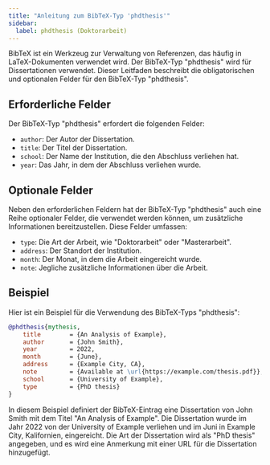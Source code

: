 ```yaml
---
title: "Anleitung zum BibTeX-Typ 'phdthesis'"
sidebar:
  label: phdthesis (Doktorarbeit)
---
```



BibTeX ist ein Werkzeug zur Verwaltung von Referenzen, das häufig in LaTeX-Dokumenten verwendet wird. Der BibTeX-Typ "phdthesis" wird für Dissertationen verwendet. Dieser Leitfaden beschreibt die obligatorischen und optionalen Felder für den BibTeX-Typ "phdthesis".
<CiteDrive/>

## Erforderliche Felder

Der BibTeX-Typ "phdthesis" erfordert die folgenden Felder:

-   `author`: Der Autor der Dissertation.
-   `title`: Der Titel der Dissertation.
-   `school`: Der Name der Institution, die den Abschluss verliehen hat.
-   `year`: Das Jahr, in dem der Abschluss verliehen wurde.

## Optionale Felder

Neben den erforderlichen Feldern hat der BibTeX-Typ "phdthesis" auch eine Reihe optionaler Felder, die verwendet werden können, um zusätzliche Informationen bereitzustellen. Diese Felder umfassen:

-   `type`: Die Art der Arbeit, wie "Doktorarbeit" oder "Masterarbeit".
-   `address`: Der Standort der Institution.
-   `month`: Der Monat, in dem die Arbeit eingereicht wurde.
-   `note`: Jegliche zusätzliche Informationen über die Arbeit.


## Beispiel

Hier ist ein Beispiel für die Verwendung des BibTeX-Typs "phdthesis":

```bibtex
@phdthesis{mythesis,
	title        = {An Analysis of Example},
	author       = {John Smith},
	year         = 2022,
	month        = {June},
	address      = {Example City, CA},
	note         = {Available at \url{https://example.com/thesis.pdf}},
	school       = {University of Example},
	type         = {PhD thesis}
}
```



In diesem Beispiel definiert der BibTeX-Eintrag eine Dissertation von John Smith mit dem Titel "An Analysis of Example". Die Dissertation wurde im Jahr 2022 von der University of Example verliehen und im Juni in Example City, Kalifornien, eingereicht. Die Art der Dissertation wird als "PhD thesis" angegeben, und es wird eine Anmerkung mit einer URL für die Dissertation hinzugefügt.